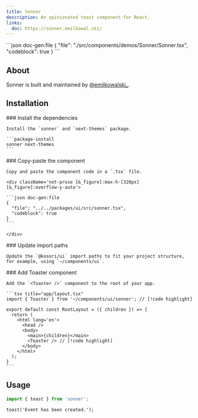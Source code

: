 ```yaml
---
title: Sonner
description: An opinionated toast component for React.
links:
  doc: https://sonner.emilkowal.ski/
---
```


<ComponentPreview name='sonner'>
```json doc-gen:file
{
  "file": "./src/components/demos/Sonner/Sonner.tsx",
  "codeblock": true
}
```
</ComponentPreview>

## About

Sonner is built and maintained by [@emilkowalski\_](https://x.com/emilkowalski_).

## Installation

<Steps>

  <Step>
    ### Install the dependencies
    
    Install the `sonner` and `next-themes` package.

    ```package-install
    sonner next-themes
    ```

  </Step>
    
  <Step>
    ### Copy-paste the component
    
    Copy and paste the component code in a `.tsx` file.

    <div className='not-prose [&_figure]:max-h-[320px] [&_figure]:overflow-y-auto'>

    ```json doc-gen:file
    {
      "file": "../../packages/ui/src/sonner.tsx",
      "codeblock": true
    }
    ```

    </div>

  </Step>

  <Step>
    ### Update import paths

    Update the `@kosori/ui` import paths to fit your project structure, for example, using `~/components/ui`.

  </Step>

  <Step>
    ### Add Toaster component

    Add the `<Toaster />` component to the root of your app.

    ```tsx title="app/layout.tsx"
    import { Toaster } from '~/components/ui/sonner'; // [!code highlight]

    export default const RootLayout = ({ children }) => {
      return (
        <html lang='en'>
          <head />
          <body>
            <main>{children}</main>
            <Toaster /> // [!code highlight]
          </body>
        </html>
      );
    }
    ```

  </Step>

</Steps>

## Usage

```ts
import { toast } from 'sonner';
```

```tsx
toast('Event has been created.');
```
